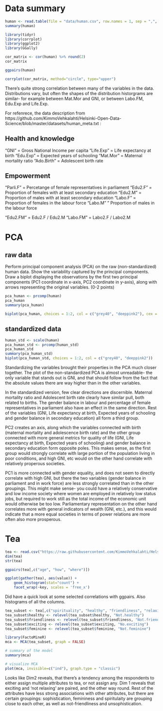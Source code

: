 # Data summary

```r
human <- read.table(file = "data/human.csv", row.names = 1, sep = ",", header = TRUE)
summary(human)
```

```r
library(tidyr)
library(corrplot)
library(ggplot2)
library(GGally)

cor_matrix <- cor(human) %>% round(2) 
cor_matrix 

ggpairs(human)

corrplot(cor_matrix, method="circle", type="upper")
```

There's quite strong correlation between many of the variables in the data. Distributions vary, but often the shapes of the distribution historgrams are similar- for example between Mat.Mor and GNI, or between Labo.FM, Edu.Exp and Life.Exp.

For refenrece, the data description from https://github.com/KimmoVehkalahti/Helsinki-Open-Data-Science/blob/master/datasets/human_meta.txt :

## Health and knowledge

"GNI" = Gross National Income per capita
"Life.Exp" = Life expectancy at birth
"Edu.Exp" = Expected years of schooling 
"Mat.Mor" = Maternal mortality ratio
"Ado.Birth" = Adolescent birth rate

## Empowerment

"Parli.F" = Percetange of female representatives in parliament
"Edu2.F" = Proportion of females with at least secondary education
"Edu2.M" = Proportion of males with at least secondary education
"Labo.F" = Proportion of females in the labour force
"Labo.M" " Proportion of males in the labour force

"Edu2.FM" = Edu2.F / Edu2.M
"Labo.FM" = Labo2.F / Labo2.M

# PCA

## raw data

Perform principal component analysis (PCA) on the raw (non-standardized) human data. Show the variability captured by the principal components. Draw a biplot displaying the observations by the first two principal components (PC1 coordinate in x-axis, PC2 coordinate in y-axis), along with arrows representing the original variables. (0-2 points)

```r
pca_human <- prcomp(human)
pca_human
summary(pca_human)

biplot(pca_human, choices = 1:2, col = c("grey40", "deeppink2"), cex = c(0.8, 1))
```

## standardized data

```r
human_std <- scale(human)
pca_human_std <- prcomp(human_std)
pca_human_std
summary(pca_human_std)
biplot(pca_human_std, choices = 1:2, col = c("grey40", "deeppink2"))

```

Standardizing the variables brought their properties in the PCA much closer together. The plot of the non-standardized PCA is almost unreadable- the only variable that stands out is GNI, and that should follow from the fact that the absolute values there are way higher than in the other variables.

In the standardized version, few clear directions are discernible. Maternal mortality ratio and Adolescent birth rate clearly have similar pull, both related to births. The gender balance in labour and percentage of female representatives in parliament also have an effect in the same direction. Rest of the variables (GNI, Life expectancy at birth, Expected years of schooling and gender balance in secondary education) all form a third group.

PC2 creates an axis, along which the variables connected with birth (maternal mortality and adolescence birth rate) and the other group connected with more general metrics for quality of life (GNI, Life expectancy at birth, Expected years of schooling) and gender balance in secondary education form opposite poles. This makes sense, as the first group would strongly correlate with large portion of the population living in poor conditions, and high GNI, etc would on the other hand correlate with relatively properous societies.

PC1 is more connected with gender equality, and does not seem to directly correlate with high GNI, but there the two variables (gender balance in parliament and in work force) are less strongly correlated than in the other groupings. This might make sense- you could have a relatively conservative and low income society where women are employed in relatively low status jobs, but required to work still as the total income of the economic unit would otherwise be too low. Parliamentary representation on the other hand correlates more with general indicators of wealth (GNI, etc.), and this would indicate that a more equal societies in terms of power relations are more often also more prosperous.

# Tea

```r
tea <- read.csv("https://raw.githubusercontent.com/KimmoVehkalahti/Helsinki-Open-Data-Science/master/datasets/tea.csv", stringsAsFactors = TRUE)
dim(tea)
str(tea)

ggpairs(tea[,c("age", "how", "where")])

ggplot(gather(tea), aes(value)) + 
    geom_histogram(stat="count") + 
    facet_wrap(~key, scales = 'free_x')
```
Did have a quick look at some selected correlations with ggpairs. Also histograms of all the columns. 

```r
tea_subset <- tea[,c("spirituality", "healthy", "friendliness", "relaxing", "sophisticated", "exciting", "feminine")]
tea_subset$healthy <- relevel(tea_subset$healthy, "Not.healthy") 
tea_subset$friendliness <- relevel(tea_subset$friendliness, "Not.friendliness") 
tea_subset$exciting <- relevel(tea_subset$exciting, "No.exciting") 
tea_subset$feminine <- relevel(tea_subset$feminine, "Not.feminine") 

library(FactoMineR)
mca <- MCA(tea_subset, graph = FALSE)

# summary of the model
summary(mca)

# visualize MCA
plot(mca, invisible=c("ind"), graph.type = "classic")
```
Looks like Dim2 reveals, that there's a tendency among the respondents to either assign multiple attributes to tea, or not assign any. Dim 1 reveals that exciting and 'not relaxing' are paired, and the other way round. Rest of the attributes have less strong associations with other attributes, but there are certain groupings: sophistication, femininess and spiritulaity are grouping close to each other, as well as not-friendliness and unsophistication.

